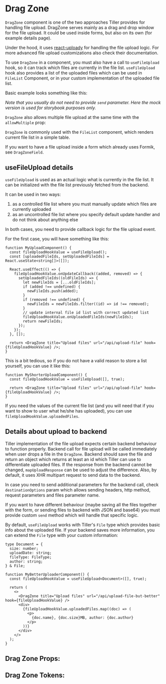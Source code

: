 

# Drag Zone

`DragZone` component is one of the two approaches Tiller provides for handling file upload. DragZone serves mainly as a
drag and drop window for the file upload. It could be used inside forms, but also on its own (for example details
page).

Under the hood, it uses [react-uploady](https://github.com/rpldy/react-uploady) for handling the file upload
logic. For more advanced file upload customizations also check their documentation.

To use `DragZone` in a component, you must also have a call to `useFileUpload` hook, so it can track which files are
currently in the file list. `useFileUpload` hook also provides a list of the uploaded files which can be used in
`FileList` Component, or in your custom implementation of the uploaded file list.

Basic example looks something like this:

<Canvas>
  <Story id="component-library-upload-dragzone--simple" />
</Canvas>

_Note that you usually do not need to provide `send` parameter. Here the mock version is used for storybook
purposes only._

`DragZone` also allows multiple file upload at the same time with the `allowMultiple` prop:

<Canvas>
  <Story id="component-library-upload-dragzone--with-multiple-files" />
</Canvas>

`DragZone` is commonly used with the `FileList` component, which renders current file list in a simple table.

<Canvas>
  <Story id="component-library-upload-dragzone--and-file-list" />
</Canvas>

If you want to have a file upload inside a form which already uses Formik, see `DragZoneField`.

## useFileUpload details

`useFileUpload` is used as an actual logic what is currently in the file list. It can be initialized with the file
list previously fetched from the backend.

It can be used in two ways:

1. as a controlled file list where you must manually update which files are currently uploaded
2. as an uncontrolled file list where you specify default update handler and do not think about anything else

In both cases, you need to provide callback logic for the file upload event.

For the first case, you will have something like this:

```tsx
function MyUploadComponent() {
  const fileUploadHookValue = useFileUpload();
  const [uploadedFileIds, setUploadedFileIds] = React.useState<string[]>([]);

  React.useEffect(() => {
    fileUploadHookValue.onUpdateCallback((added, removed) => {
      setUploadedFileIds((oldFileIds) => {
        let newFileIds = [...oldFileIds];
        if (added !== undefined) {
          newFileIds.push(added);
        }
        if (removed !== undefined) {
          newFileIds = newFileIds.filter((id) => id !== removed);
        }
        // update internal file id list with correct updated list
        fileUploadHookValue.onUploadedFileIds(newFileIds);
        return newFileIds;
      });
    });
  }, []);

  return <DragZone title="Upload files" url="/api/upload-file" hook={fileUploadHookValue} />;
}
```

This is a bit tedious, so if you do not have a valid reason to store a list yourself, you can use it like this:

```tsx
function MyShorterUploadComponent() {
  const fileUploadHookValue = useFileUpload([], true);

  return <DragZone title="Upload files" url="/api/upload-file" hook={fileUploadHookValue} />;
}
```

If you need the values of the current file list (and you will need that if you want to show to user what he/she has
uploaded), you can use `fileUploadHookValue.uploadedFiles`.

## Details about upload to backend

Tiller implementation of the file upload expects certain backend behaviour to function properly.
Backend call for file upload will be called immediately when user drops a file in the `DragZone`.
Backend should save the file and return an object which returns at least an id which Tiller can use to differentiate
uploaded files. If the response from the backend cannot be changed, `mapUploadResponse` can be used to adjust the
difference. Also, by default, it uses XHR multipart request to send data to the backend.

In case you need to send additional parameters for the backend call, check `destinationOptions` param which allows
sending headers, http method, request parameters and files parameter name.

If you want to have different behaviour (maybe saving all the files together with the form, or sending files to
backend with JSON and base64) you must provide custom `send` method which will handle that specific logic.

By default, `useFileUpload` works with Tiller's `File` type which provides basic info about the uploaded file.
If your backend saves more information, you can extend the `File` type with your custom information:

```tsx
type Document = {
  size: number;
  uploadDate: string;
  fileType: FileType;
  author: string;
} & File;

function MyBetterUploaderComponent() {
  const fileUploadHookValue = useFileUpload<Document>([], true);

  return (
    <>
      <DragZone title="Upload files" url="/api/upload-file-but-better" hook={fileUploadHookValue} />
      <div>
        {fileUploadHookValue.uploadedFiles.map((doc) => (
          <p>
            {doc.name}, {doc.size}MB, author: {doc.author}
          </p>
        ))}
      </div>
    </>
  );
}
```

## Drag Zone Props:

<ArgsTable of={DragZone} />

## Drag Zone Tokens:

<ThemeTokens component="DragZone" />
